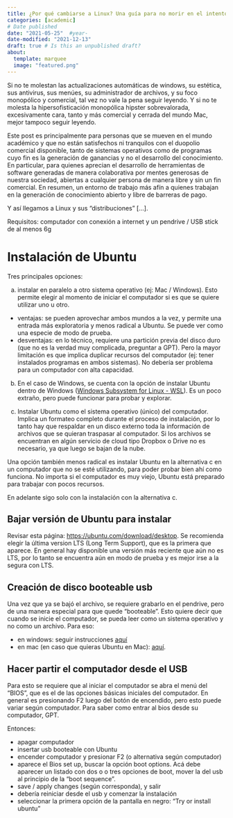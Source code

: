 ```yaml
---
title: ¿Por qué cambiarse a Linux? Una guía para no morir en el intento
categories: [academic]
# Date published
date: "2021-05-25"  #year-
date-modified: "2021-12-13"
draft: true # Is this an unpublished draft?
about:
  template: marquee
  image: "featured.png"  
---
```


Si no te molestan las actualizaciones automáticas de windows, su estética, sus antivirus, sus menúes, su administrador de archivos, y su foco monopólico y comercial, tal vez no vale la pena seguir leyendo. Y si no te molesta la hipersofisticación  monopólica hipster sobrevalorada, excesivamente cara, tanto y más comercial y cerrada del mundo Mac, mejor tampoco seguir leyendo. 

Este post es principalmente para personas que se mueven en el mundo académico y que no están satisfechos ni tranquilos con el duopolio comercial disponible, tanto de sistemas operativos como de programas cuyo fin es la generación de ganancias y no el desarrollo del conocimiento. En particular, para quienes aprecian el desarrollo de herramientas de software generadas de manera colaborativa por mentes generosas de nuestra sociedad, abiertas a cualquier persona de manera libre y sin un fin comercial. En resumen, un entorno de trabajo más afín a quienes trabajan en la generación de conocimiento abierto y libre de barreras de pago.

Y así llegamos a Linux y sus "distribuciones" [...].

Requisitos: computador con conexión a internet y un pendrive / USB stick de al menos 6g

# Instalación de Ubuntu

Tres principales opciones:

a. instalar en paralelo a otro sistema operativo (ej: Mac / Windows). Esto permite elegir al momento de iniciar el computador si es que se quiere utilizar uno u otro.

  - ventajas: se pueden aprovechar ambos mundos a la vez, y permite una entrada más exploratoria y menos radical a Ubuntu. Se puede ver como una especie de modo de prueba. 
  - desventajas: en lo técnico, requiere una partición previa del disco duro (que no es la verdad muy complicada, preguntar a GPT). Pero la mayor limitación es que implica duplicar recursos del computador (ej: tener instalados programas en ambos sistemas). No debería ser problema para un computador con alta capacidad. 

b. En el caso de Windows, se cuenta con la opción de instalar Ubuntu dentro de Windows ([Windows Subsystem for Linux - WSL](https://learn.microsoft.com/en-us/windows/wsl/install)). Es un poco extraño, pero puede funcionar para probar y explorar.

c. Instalar Ubuntu como el sistema operativo (único) del computador. Implica un formateo completo durante el proceso de instalación, por lo tanto hay que respaldar en un disco externo toda la información de archivos que se quieran traspasar al computador. Si los archivos se encuentran en algún servicio de cloud tipo Dropbox o Drive no es necesario, ya que luego se bajan de la nube. 

Una opción también menos radical es instalar Ubuntu en la alternativa c en un computador que no se esté utilizando, para poder probar bien ahí como funciona. No importa si el computador es muy viejo, Ubuntu está preparado para trabajar con pocos recursos.

En adelante sigo solo con la instalación con la alternativa c.

## Bajar versión de Ubuntu para instalar

Revisar esta página: [https://ubuntu.com/download/desktop](https://ubuntu.com/download/desktop). Se recomienda elegir la última version LTS (Long Term Support), que es la primera que aparece. En general hay disponible una versión más reciente que aún no es LTS, por lo tanto se encuentra aún en modo de prueba y es mejor irse a la segura con LTS.

## Creación de disco booteable usb

Una vez que ya se bajó el archivo, se requiere grabarlo en el pendrive, pero de una manera especial para que quede "booteable". Esto quiere decir que cuando se inicie el computador, se pueda leer como un sistema operativo y no como un archivo. Para eso:

- en windows: seguir instrucciones [aquí](https://ubuntu.com/tutorials/create-a-usb-stick-on-windows#1-overview) 
- en mac (en caso que quieras Ubuntu en Mac): [aquí](https://ubuntu.com/tutorials/create-a-usb-stick-on-macos#1-overview).

## Hacer partir el computador desde el USB

Para esto se requiere que al iniciar el computador se abra el menú del "BIOS", que es el de las opciones básicas iniciales del computador. En general es presionando F2 luego del botón de encendido, pero esto puede variar según computador. Para saber como entrar al bios desde su computador, GPT.

Entonces:

- apagar computador
- insertar usb booteable con Ubuntu
- encender computador y presionar F2 (o alternativa según computador)
- aparece el Bios set up, buscar la opción boot options. Acá debe aparecer un listado con dos o o tres opciones de boot, mover la del usb al principio de la "boot sequence".
- save / apply changes (según corresponda), y salir
- debería reiniciar desde el usb y comenzar la instalación
- seleccionar la primera opción de la pantalla en negro: "Try or install ubuntu"


